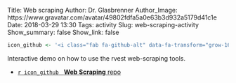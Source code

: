 Title: Web scraping
Author: Dr. Glasbrenner
Author_Image: https://www.gravatar.com/avatar/49802fdfa5a0e63b3d932a5179d41c1e
Date: 2018-03-29 13:30
Tags: activity
Slug: web-scraping-activity
Show_summary: false
Show_link: false

```r
icon_github <- '<i class="fab fa-github-alt" data-fa-transform="grow-16"></i>&nbsp;'
```

Interactive demo on how to use the [rvest]{.monospace} web-scraping tools.

::: {.no-bullets}

*   [`r icon_github` &nbsp; [**Web Scraping** repo]{.card-downloads-format}][github-classroom-repo]

:::

[github-classroom-repo]: https://masoncds101.slack.com/archives/C8WQJ0GTB/p1522347635000427 

